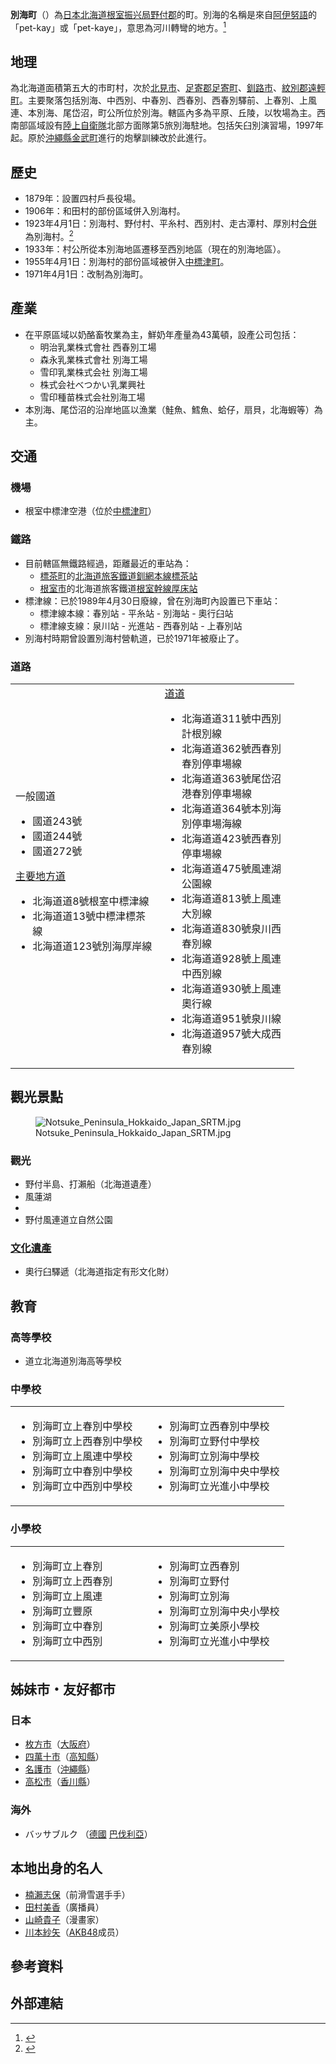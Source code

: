 {{日本町村
| 自治體名=別海
| 町村=町
| 圖像=[[File:CAPE_RYUJIN.JPG|240px]]
| 圖像說明=[[龍神崎原生花園|龍神崎原生花園]]（[[野付半島|野付半島]]原生花園）
| 町村章=[[File:Emblem_of_Betsukai,_Hokkaido.svg|100px]]
| 日文原名=別海町
| 平假名=べつかいちょう
| 羅馬字拼音=Betsukai-chō
| 都道府縣=北海道
| 支廳=根室振兴局
| 郡=野付郡
| 編號=01691-8
| 面積=1319.63
| 邊界未定=有
| 人口=15,175
| 統計時間=2015年9月30日
| 自治體=[[標津町|標津町]]、[[中標津町|中標津町]]、[[根室市|根室市]]、[[濱中町|濱中町]]、[[厚岸町|厚岸町]]、[[標茶町|標茶町]]
| 樹=[[橡樹|橡樹]]
| 花=[[胡枝子|胡枝子]]
| 鳥=[[天鵝|天鵝]]
| 其他象徵物=
| 其他象徵=
| 郵遞區號=086-0205
| 所在地=野付郡別海町別海常盤町280番地
| 電話號碼=153-75-2111
| 外部連結={{url|https://betsukai.jp/}}
| 經度=
| 緯度=
| 地圖=[[File:Betsukai_in_Nemuro_Subprefecture.png|250px]]
| 註記=風蓮湖上的邊界未確定，因此未含其面積57.74km²。<br>人口：[http://betsukai.jp/blog/103/index.php?ID=5 別海町官方網頁]
}}
'''別海町'''（{{jpn|j=別海町|hg=べつかいちょう|rm=Betsukai chō|f=y}}）為[[日本|日本]][[北海道|北海道]][[根室振兴局|根室振兴局]][[野付郡|野付郡]]的町。別海的名稱是來自[[阿伊努語|阿伊努語]]的「pet-kay」或「pet-kaye」，意思為河川轉彎的地方。<ref>{{Cite web|title=位置、地勢和歷史|url=http://betsukai.jp/blog/0001/index.php?ID=622|accessdate=2008年7月21日|publisher=別海町公所|language=ja|archive-date=2015年5月21日|archive-url=https://web.archive.org/web/20150521194508/http://betsukai.jp/blog/0001/index.php?ID=622|dead-url=no}}</ref>

==地理==
為北海道面積第五大的市町村，次於[[北見市|北見市]]、[[足寄郡|足寄郡]][[足寄町|足寄町]]、[[釧路市|釧路市]]、[[紋別郡|紋別郡]][[遠輕町|遠輕町]]。主要聚落包括別海、中西別、中春別、西春別、西春別驛前、上春別、上風連、本別海、尾岱沼，町公所位於別海。轄區內多為平原、丘陵，以牧場為主。西南部區域設有[[陸上自衛隊|陸上自衛隊]]北部方面隊第5旅別海駐地。包括矢臼別演習場，1997年起。原於[[沖繩縣|沖繩縣]][[金武町|金武町]]進行的炮擊訓練改於此進行。

==歷史==
*1879年：設置四村戶長役場。
*1906年：和田村的部份區域併入別海村。
*1923年4月1日：別海村、野付村、平糸村、西別村、走古潭村、厚別村[[市町村合併|合併]]為別海村。<ref>{{Cite web|title=市町村的變遷 - 北海道［道東・道北］|url=http://homepage1.nifty.com/ishato/tiri/sityoson/01hokkai/01_hokkai21.htm#nemuro|accessdate=2008年7月21日|publisher=ISSIE|language=ja|archiveurl=https://web.archive.org/web/20091001194212/http://homepage1.nifty.com/ishato/tiri/sityoson/01hokkai/01_hokkai21.htm#nemuro|archivedate=2009年10月1日|dead-url=yes}}</ref>
*1933年：村公所從本別海地區遷移至西別地區（現在的別海地區）。
*1955年4月1日：別海村的部份區域被併入[[中標津町|中標津町]]。
*1971年4月1日：改制為別海町。

==產業==
*在平原區域以奶酪畜牧業為主，鮮奶年產量為43萬頓，設產公司包括：
**明治乳業株式會社 西春別工場 
**森永乳業株式會社 別海工場 
**雪印乳業株式会社 別海工場 
**株式会社べつかい乳業興社 
**雪印種苗株式会社別海工場 
*本別海、尾岱沼的沿岸地區以漁業（鮭魚、鱈魚、蛤仔，扇貝，北海蝦等）為主。

==交通==
===機場===
*根室中標津空港（位於[[中標津町|中標津町]]）

===鐵路===
*目前轄區無鐵路經過，距離最近的車站為：
**[[標茶町|標茶町]]的[[北海道旅客鐵道|北海道旅客鐵道]][[釧網本線|釧網本線]][[標茶站|標茶站]]
**[[根室市|根室市]]的北海道旅客鐵道[[根室幹線|根室幹線]][[厚床站|厚床站]]
*標津線：已於1989年4月30日廢線，曾在別海町內設置已下車站：
**標津線本線：春別站 - 平糸站 - 別海站 - 奧行臼站
**標津線支線：泉川站 - 光進站 - 西春別站 - 上春別站
*別海村時期曾設置別海村營軌道，已於1971年被廢止了。

===道路===
{| width="90%"
|-----
| valign="top" width="50%" |
;一般國道
*國道243號
*國道244號
*國道272號
;[[主要地方道|主要地方道]]
*北海道道8號根室中標津線
*北海道道13號中標津標茶線
*北海道道123號別海厚岸線
| valign="top" |
;[[都道府縣道|道道]]
*北海道道311號中西別計根別線
*北海道道362號西春別春別停車場線
*北海道道363號尾岱沼港春別停車場線
*北海道道364號本別海別停車場海線
*北海道道423號西春別停車場線
*北海道道475號風連湖公園線
*北海道道813號上風連大別線
*北海道道830號泉川西春別線
*北海道道928號上風連中西別線
*北海道道930號上風連奧行線
*北海道道951號泉川線
*北海道道957號大成西春別線
|}

==觀光景點==
[[File:Notsuke_Peninsula_Hokkaido_Japan_SRTM.jpg|thumb]]
===觀光===
*野付半島、打瀨船（北海道遺產）
*風蓮湖
*{{lang|ja|トドワラ}}
*野付風連道立自然公園

===[[文化遺產|文化遺產]]===
*奧行臼驛遞（北海道指定有形文化財）

==教育==
===高等學校===
*道立北海道別海高等學校

===中學校===

{| width="90%"
|-----
| valign="top" width="50%" |
*別海町立上春別中學校
*別海町立上西春別中學校
*別海町立上風連中學校
*別海町立中春別中學校
*別海町立中西別中學校
| valign="top" width="50%" |
*別海町立西春別中學校
*別海町立野付中學校
*別海町立別海中學校
*別海町立別海中央中學校
*別海町立光進小中學校
|}

===小學校===

{| width="90%"
|-----
| valign="top" width="50%" |
*別海町立上春別
*別海町立上西春別
*別海町立上風連
*別海町立豐原
*別海町立中春別
*別海町立中西別
| valign="top" width="50%" |
*別海町立西春別
*別海町立野付
*別海町立別海
*別海町立別海中央小學校
*別海町立美原小學校
*別海町立光進小中學校
|}

==姊妹市・友好都市 ==
===日本===
*[[枚方市|枚方市]]（[[大阪府|大阪府]]）
*[[四萬十市|四萬十市]]（[[高知縣|高知縣]]）
*[[名護市|名護市]]（[[沖繩縣|沖繩縣]]）
*[[高松市|高松市]]（[[香川縣|香川縣]]）

===海外===
*{{flagicon|Germany}}バッサブルク （[[德國|德國]] [[巴伐利亞|巴伐利亞]]）

==本地出身的名人==
*[[楠瀨志保|楠瀨志保]]（前滑雪選手手）
*[[田村美香|田村美香]]（廣播員）
*[[山崎貴子|山崎貴子]]（漫畫家）
*[[川本紗矢|川本紗矢]]（[[AKB48|AKB48]]成员）

== 參考資料 ==
{{reflist}}

==外部連結==
{{Commonscat|Betsukai, Hokkaido}}

{{根室支廳}}
{{Authority control}}